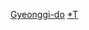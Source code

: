 <onlyinclude>{{Navbox
|bodyclass=hlist

|name=京畿道行政區劃
|title=[[京畿道]]行政區劃
|image=[[File:Emblem of Gyeonggi Province (2021).svg|100px]]
|state = {{{state<includeonly>|collapsed</includeonly>}}}
|above=道廳所在地：[[水原市]]

|group1=[[特例市 (韓國)|特例市]]
|list1=

*[[水原市]]
**[[勸善區]]
**[[靈通區]]
**[[八達區]]
**[[長安區 (韓國)|長安區]]
*[[高陽市]]
**[[德陽區]]
**[[一山西區]]
**[[一山東區]]
*[[龍仁市]]

|group2=[[市]]
|list2=

*[[安養市]]
*[[安山市]]
**[[檀園區]]
**[[常綠區]]
*[[安城市 (韓國)|安城市]]
*[[利川市 (韓國)|利川市]]
*[[議政府市]]
*[[義王市]]
*[[烏山市]]
*[[金浦市]]
*[[果川市]]
*[[廣州市 (韓國)|廣州市]]
*[[光明市]]
*[[九里市]]
*[[軍浦市]]
*[[始興市]]
*[[城南市]]
**[[盆唐區]]
**[[壽井區]]
**[[中院區]]
*[[東豆川市]]
*[[坡州市]]
*[[河南市]]
*[[平澤市]]
*[[華城市]]
*[[富川市]]
*[[抱川市]]
*[[南楊州市]]
*[[楊州市]]
*[[驪州市]]
|group3=[[郡]]
|list3=

*[[加平郡]]
*[[楊平郡]]
*[[漣川郡]]
}}</onlyinclude>
{{京畿道行政區劃模板導航}}
{{韓國行政區劃模板導航}}

[[Category:韓國行政區劃模板|Gyeonggi-do]]
[[Category:京畿道行政區劃|*T]]